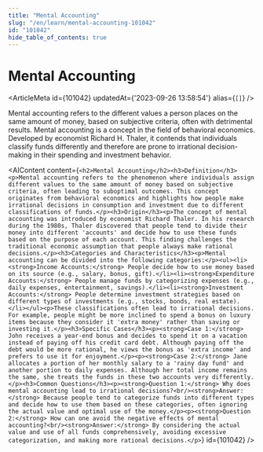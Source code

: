 ```yaml
---
title: "Mental Accounting"
slug: "/en/learn/mental-accounting-101042"
id: "101042"
hide_table_of_contents: true
---
```



# Mental Accounting

<ArticleMeta id={101042} updatedAt={'2023-09-26 13:58:54'} alias={`[]`} />
<div className='border-solid border-b border-t-0 my-4 border-[var(--ifm-color-gray-300)]' />

Mental accounting refers to the different values a person places on the same amount of money, based on subjective criteria, often with detrimental results. Mental accounting is a concept in the field of behavioral economics. Developed by economist Richard H. Thaler, it contends that individuals classify funds differently and therefore are prone to irrational decision-making in their spending and investment behavior.

<AIContent content={`<h2>Mental Accounting</h2><h3>Definition</h3><p>Mental accounting refers to the phenomenon where individuals assign different values to the same amount of money based on subjective criteria, often leading to suboptimal outcomes. This concept originates from behavioral economics and highlights how people make irrational decisions in consumption and investment due to different classifications of funds.</p><h3>Origin</h3><p>The concept of mental accounting was introduced by economist Richard Thaler. In his research during the 1980s, Thaler discovered that people tend to divide their money into different 'accounts' and decide how to use these funds based on the purpose of each account. This finding challenges the traditional economic assumption that people always make rational decisions.</p><h3>Categories and Characteristics</h3><p>Mental accounting can be divided into the following categories:</p><ul><li><strong>Income Accounts:</strong> People decide how to use money based on its source (e.g., salary, bonus, gift).</li><li><strong>Expenditure Accounts:</strong> People manage funds by categorizing expenses (e.g., daily expenses, entertainment, savings).</li><li><strong>Investment Accounts:</strong> People determine investment strategies based on different types of investments (e.g., stocks, bonds, real estate).</li></ul><p>These classifications often lead to irrational decisions. For example, people might be more inclined to spend a bonus on luxury items because they consider it 'extra money' rather than saving or investing it.</p><h3>Specific Cases</h3><p><strong>Case 1:</strong> John receives a year-end bonus and decides to spend it on a vacation instead of paying off his credit card debt. Although paying off the debt would be more rational, he views the bonus as 'extra income' and prefers to use it for enjoyment.</p><p><strong>Case 2:</strong> Jane allocates a portion of her monthly salary to a 'rainy day fund' and another portion to daily expenses. Although her total income remains the same, she treats the funds in these two accounts very differently.</p><h3>Common Questions</h3><p><strong>Question 1:</strong> Why does mental accounting lead to irrational decisions?<br/><strong>Answer:</strong> Because people tend to categorize funds into different types and decide how to use them based on these categories, often ignoring the actual value and optimal use of the money.</p><p><strong>Question 2:</strong> How can one avoid the negative effects of mental accounting?<br/><strong>Answer:</strong> By considering the actual value and use of all funds comprehensively, avoiding excessive categorization, and making more rational decisions.</p>`} id={101042} />

